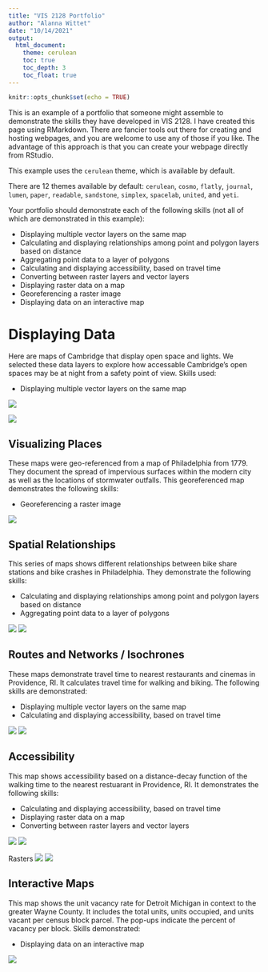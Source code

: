 ```yaml
---
title: "VIS 2128 Portfolio"
author: "Alanna Wittet"
date: "10/14/2021"
output: 
  html_document:
    theme: cerulean
    toc: true
    toc_depth: 3
    toc_float: true
---
```


```r
knitr::opts_chunk$set(echo = TRUE)
```

This is an example of a portfolio that someone might assemble to demonstrate the skills they have developed in VIS 2128. I have created this page using RMarkdown. There are fancier tools out there for creating and hosting webpages, and you are welcome to use any of those if you like. The advantage of this approach is that you can create your webpage directly from RStudio.

This example uses the `cerulean` theme, which is available by default.

There are 12 themes available by default: `cerulean`, `cosmo`, `flatly`, `journal`, `lumen`, `paper`, `readable`, `sandstone`, `simplex`, `spacelab`, `united`, and `yeti`.

Your portfolio should demonstrate each of the following skills (not all of which are demonstrated in this example):

* Displaying multiple vector layers on the same map
* Calculating and displaying relationships among point and polygon layers based on distance
* Aggregating point data to a layer of polygons
* Calculating and displaying accessibility, based on travel time
* Converting between raster layers and vector layers
* Displaying raster data on a map
* Georeferencing a raster image
* Displaying data on an interactive map

# Displaying Data
Here are maps of Cambridge that display open space and lights. We selected these data layers to explore how accessable Cambridge's open spaces may be at night from a safety point of view. Skills used:

* Displaying multiple vector layers on the same map

[![](thumbnails/illuminated-open-spac2.png)](https://github.com/awittet/portfolio/fullsize/illuminated-open-spac2.pdf){target="_blank"}

[![](thumbnails/illuminated-open-spac.png)](https://github.com/awittet/portfolio/fullsize/illuminated-open-spac.pdf){target="_blank"}


## Visualizing Places
These maps were geo-referenced from a map of Philadelphia from 1779. They document the spread of impervious surfaces within the modern city as well as the locations of stormwater outfalls. This georeferenced map demonstrates the following skills: 

* Georeferencing a raster image

[![](thumbnails/Philly-imperv-outfalls-Map.png)](https://github.com/awittet/portfolio/fullsize/Philly-imperv-outfalls-Map.pdf){target="_blank"}

## Spatial Relationships
This series of maps shows different relationships between bike share stations and bike crashes in Philadelphia. They demonstrate the following skills:

* Calculating and displaying relationships among point and polygon layers based on distance
* Aggregating point data to a layer of polygons

[![](thumbnails/crash-by-neigh.png)](https://github.com/awittet/portfolio/fullsize/crash-by-neigh.pdf){target="_blank"}
[![](thumbnails/crash-density.png)](https://github.com/awittet/portfolio/fullsize/crash-density.pdf){target="_blank"}

## Routes and Networks / Isochrones
These maps demonstrate travel time to nearest restaurants and cinemas in Providence, RI. It calculates travel time for walking and biking. The following skills are demonstrated:

* Displaying multiple vector layers on the same map
* Calculating and displaying accessibility, based on travel time

[![](thumbnails/isochr-cinema.png)](https://github.com/awittet/portfolio/fullsize/isochr-cinema.pdf){target="_blank"}
[![](thumbnails/isochr-rest.png)](https://github.com/awittet/portfolio/fullsize/isochr-rest.pdf){target="_blank"}

## Accessibility
This map shows accessibility based on a distance-decay function of the walking time to the nearest restuarant in Providence, RI. It demonstrates the following skills:

* Calculating and displaying accessibility, based on travel time
* Displaying raster data on a map
* Converting between raster layers and vector layers

[![](thumbnails/cinema_access.png)](https://github.com/awittet/portfolio/fullsize/cinema_access.pdf){target="_blank"}
[![](thumbnails/restaur_access.png)](https://github.com/awittet/portfolio/fullsize/restaur-access.pdf){target="_blank"}

Rasters
[![](thumbnails/restaur_rasterplot.png)](https://github.com/awittet/portfolio/fullsize/restaur_rasterplot.pdf){target="_blank"}
[![](thumbnails/restaur_rastervector.png)](https://github.com/awittet/portfolio/fullsize/restaur-rastervector.pdf){target="_blank"}

## Interactive Maps
This map shows the unit vacancy rate for Detroit Michigan in context to the greater Wayne County. It includes the total units, units occupied, and units vacant per census block parcel. The pop-ups indicate the percent of vacancy per block. Skills demonstrated:

* Displaying data on an interactive map

[![](thumbnails/vancany-detroit.png)](https://github.com/awittet/portfolio/fullsize/AWittet_Assignment6_Detroit-vacant-units.html){target="_blank"}



